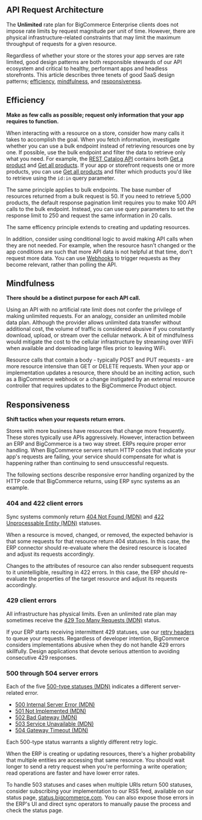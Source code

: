 ## API Request Architecture

The **Unlimited** rate plan for BigCommerce Enterprise clients does not impose rate limits by request magnitude per unit of time. However, there are physical infrastructure-related constraints that may limit the maximum throughput of requests for a given resource. 

Regardless of whether your store or the stores your app serves are rate limited, good design patterns are both responsible stewards of our API ecosystem and critical to healthy, performant apps and headless storefronts. This article describes three tenets of good SaaS design patterns; [efficiency](#efficiency), [mindfulness](#mindfulness), and [responsiveness](#responsiveness).

## Efficiency

**Make as few calls as possible; request only information that your app requires to function.**

When interacting with a resource on a store, consider how many calls it takes to accomplish the goal. When you fetch information, investigate whether you can use a bulk endpoint instead of retrieving resources one by one. If possible, use the bulk endpoint and filter the data to retrieve only what you need. For example, the [REST Catalog API](/docs/rest-catalog/products) contains both [Get a product](/docs/rest-catalog/products#get-a-product) and [Get all products](/docs/rest-content/pages#get-pages). If your app or storefront requests one or more products, you can use [Get all products](/docs/rest-content/pages#get-pages) and filter which products you'd like to retrieve using the `id:in` query parameter.

The same principle applies to bulk endpoints. The base number of resources returned from a bulk request is 50. If you need to retrieve 5,000 products, the default response pagination limit requires you to make 100 API calls to the bulk endpoint. Instead, you can use query parameters to set the response limit to 250 and request the same information in 20 calls.

The same efficency principle extends to creating and updating resources.

In addition, consider using conditional logic to avoid making API calls when they are not needed. For example, when the resource hasn't changed or the app conditions are such that more API data is not helpful at that time, don't request more data. You can use [Webhooks](/docs/webhooks/overview) to trigger requests as they become relevant, rather than polling the API.

## Mindfulness

**There should be a distinct purpose for each API call.** 

Using an API with no artificial rate limit does not confer the privilege of making unlimited requests. For an analogy, consider an unlimited mobile data plan. Although the provider allows unlimited data transfer without additional cost, the volume of traffic is considered abusive if you constantly download, upload, or stream over the cellular network. A bit of mindfulness would mitigate the cost to the cellular infrastructure by streaming over WiFi when available and downloading large files prior to leaving WiFi.

Resource calls that contain a body - typically POST and PUT requests - are more resource intensive than GET or DELETE requests. When your app or implementation updates a resource, there should be an inciting action, such as a BigCommerce webhook or a change instigated by an external resource controller that requires updates to the BigCommerce Product object.

## Responsiveness

**Shift tactics when your requests return errors.**

Stores with more business have resources that change more frequently. These stores typically use APIs aggressively. However, interaction between an ERP and BigCommerce is a two way street. ERPs require proper error handling. When BigCommerce servers return HTTP codes that indicate your app's requests are failing, your service should compensate for what is happening rather than continuing to send unsuccessful requests. 

The following sections describe responsive error handling organized by the HTTP code that BigCommerce returns, using ERP sync systems as an example.

### 404 and 422 client errors

Sync systems commonly return [404 Not Found (MDN)](https://developer.mozilla.org/en-US/docs/Web/HTTP/Status/404) and [422 Unprocessable Entity (MDN)](https://developer.mozilla.org/en-US/docs/Web/HTTP/Status/422) statuses. 

When a resource is moved, changed, or removed, the expected behavior is that some requests for that resource return 404 statuses. In this case, the ERP connector should re-evaluate where the desired resource is located and adjust its requests accordingly. 

Changes to the attributes of resource can also render subsequent requests to it unintelligible, resulting in 422 errors. In this case, the ERP should re-evaluate the properties of the target resource and adjust its requests accordingly.

### 429 client errors

All infrastructure has physical limits. Even an unlimited rate plan may sometimes receive the [429 Too Many Requests (MDN)](https://developer.mozilla.org/en-US/docs/Web/HTTP/Status/429) status. 

If your ERP starts receiving intermittent 429 statuses, use our [retry headers](/api-docs/getting-started/about-our-api#bigcommerce-specific-response-headers) to queue your requests. Regardless of developer intention, BigCommerce considers implementations abusive when they do not handle 429 errors skillfully. Design applications that devote serious attention to avoiding consecutive 429 responses.

### 500 through 504 server errors

Each of the five [500-type statuses (MDN)](https://developer.mozilla.org/en-US/docs/Web/HTTP/Status#server_error_responses) indicates a different server-related error. 

* [500 Internal Server Error (MDN)](https://developer.mozilla.org/en-US/docs/Web/HTTP/Status/500)
* [501 Not Implemented (MDN)](https://developer.mozilla.org/en-US/docs/Web/HTTP/Status/501)
* [502 Bad Gateway (MDN)](https://developer.mozilla.org/en-US/docs/Web/HTTP/Status/502)
* [503 Service Unavailable (MDN)](https://developer.mozilla.org/en-US/docs/Web/HTTP/Status/503)
* [504 Gateway Timeout (MDN)](https://developer.mozilla.org/en-US/docs/Web/HTTP/Status/504)

Each 500-type status warrants a slightly different retry logic.

When the ERP is creating or updating resources, there's a higher probability that multiple entities are accessing that same resource. You should wait longer to send a retry request when you're performing a write operation; read operations are faster and have lower error rates.

To handle 503 statuses and cases when multiple URIs return 500 statuses, consider subscribing your implementation to our RSS feed, available on our status page, [status.bigcommerce.com](https://status.bigcommerce.com). You can also expose those errors in the ERP's UI and direct sync operators to manually pause the process and check the status page.
